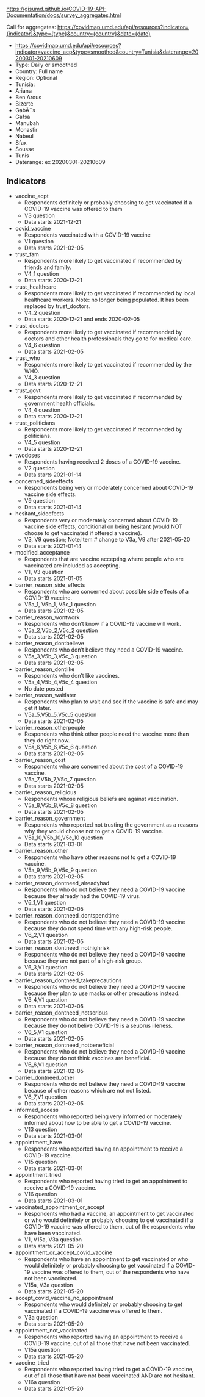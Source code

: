 https://gisumd.github.io/COVID-19-API-Documentation/docs/survey_aggregates.html

Call for aggregates: https://covidmap.umd.edu/api/resources?indicator={indicator}&type={type}&country={country}&date={date}
  * https://covidmap.umd.edu/api/resources?indicator=vaccine_acp&type=smoothed&country=Tunisia&daterange=20200301-20210609
* Type: Daily or smoothed
* Country: Full name
* Region: Optional
 * Tunisia:
  * Ariana
  * Ben Arous
  * Bizerte
  * GabÃ¨s
  * Gafsa
  * Manubah
  * Monastir
  * Nabeul
  * Sfax
  * Sousse
  * Tunis
* Daterange: ex 20200301-20210609


## Indicators ##
* vaccine_acpt
  *  Respondents definitely or probably choosing to get vaccinated if a COVID-19 vaccine was offered to them
  *  V3 question
  *  Data starts 2021-12-21
* covid_vaccine
  *  Respondents vaccinated with a COVID-19 vaccine
  *  V1 question
  *  Data starts 2021-02-05
* trust_fam
  * Respondents more likely to get vaccinated if recommended by friends and family.
  * V4_1 question
  * Data starts 2020-12-21
* trust_healthcare
  * Respondents more likely to get vaccinated if recommended by local healthcare workers. Note: no longer being populated. It has been replaced by trust_doctors.
  * V4_2 question
  * Data starts 2020-12-21 and ends 2020-02-05
* trust_doctors
  * Respondents more likely to get vaccinated if recommended by doctors and other health professionals they go to for medical care.
  * V4_6 question
  * Data starts 2021-02-05
* trust_who
  * Respondents more likely to get vaccinated if recommended by the WHO.
  * V4_3 question
  * Data starts 2020-12-21
* trust_govt
  * Respondents more likely to get vaccinated if recommended by government health officials.
  * V4_4 question
  * Data starts 2020-12-21
* trust_politicians
  * Respondents more likely to get vaccinated if recommended by politicians.
  * V4_5 question
  * Data starts 2020-12-21
* twodoses
  * Respondents having received 2 doses of a COVID-19 vaccine.
  * V2 question
  * Data starts 2021-01-14
* concerned_sideeffects
  * Respondents being very or moderately concerned about COVID-19 vaccine side effects.
  * V9 question
  * Data starts 2021-01-14
* hesitant_sideefects
  * Respondents very or moderately concerned about COVID-19 vaccine side effects, conditional on being hesitant (would NOT choose to get vaccinated if offered a vaccine).
  * V3, V9 question; Note:Item # change to V3a, V9 after 2021-05-20
  * Data starts 2021-01-14
* modified_acceptance
  * Respondents that are vaccine accepting where people who are vaccinated are included as accepting.
  * V1, V3 question
  * Data starts 2021-01-05
* barrier_reason_side_effects
  * Respondents who are concerned about possible side effects of a COVID-19 vaccine.
  * V5a_1, V5b_1, V5c_1 question
  * Data starts 2021-02-05
* barrier_reason_wontwork
  * Respondents who don’t know if a COVID-19 vaccine will work.
  * V5a_2,V5b_2,V5c_2 question
  * Data starts 2021-02-05
* barrier_reason_dontbelieve
  * Respondents who don’t believe they need a COVID-19 vaccine.
  * V5a_3,V5b_3,V5c_3 question
  * Data starts 2021-02-05
* barrier_reason_dontlike
  * Respondents who don’t like vaccines.
  * V5a_4,V5b_4,V5c_4 question
  * No date posted
* barrier_reason_waitlater
  * Respondents who plan to wait and see if the vaccine is safe and may get it later.
  * V5a_5,V5b_5,V5c_5 question
  * Data starts 2021-02-05
* barrier_reason_otherpeople
  * Respondents who think other people need the vaccine more than they do right now.
  * V5a_6,V5b_6,V5c_6 question
  * Data starts 2021-02-05
* barrier_reason_cost
  * Respondents who are concerned about the cost of a COVID-19 vaccine.
  * V5a_7,V5b_7,V5c_7 question
  * Data starts 2021-02-05
* barrier_reason_religious
  * Respondents whose religious beliefs are against vaccination.
  * V5a_8,V5b_8,V5c_8 question
  * Data starts 2021-02-05
* barrier_reason_government
  * Respondents who reported not trusting the government as a reasons why they would choose not to get a COVID-19 vaccine.
  * V5a_10,V5b_10,V5c_10 question
  * Data starts 2021-03-01
* barrier_reason_other
  * Respondents who have other reasons not to get a COVID-19 vaccine.
  * V5a_9,V5b_9,V5c_9 question
  * Data starts 2021-02-05
* barrier_resaon_dontneed_alreadyhad
  * Respondents who do not believe they need a COVID-19 vaccine because they already had the COVID-19 virus.
  * V6_1,V1 question
  * Data starts 2021-02-05
* barrier_reason_dontneed_dontspendtime
  * Respondents who do not believe they need a COVID-19 vaccine because they do not spend time with any high-risk people.
  * V6_2,V1 question
  * Data starts 2021-02-05
* barrier_reason_dontneed_nothighrisk
  * Respondents who do not believe they need a COVID-19 vaccine because they are not part of a high-risk group.
  * V6_3,V1 question
  * Data starts 2021-02-05
* barrier_reason_dontneed_takeprecautions
  * Respondents who do not believe they need a COVID-19 vaccine because they plan to use masks or other precautions instead.
  * V6_4,V1 question
  * Data starts 2021-02-05
* barrier_reason_dontneed_notserious
  * Respondents who do not believe they need a COVID-19 vaccine because they do not belive COVID-19 is a seuorus illeness.
  * V6_5,V1 question
  * Data starts 2021-02-05
* barrier_reason_dontneed_notbeneficial
  * Respondents who do not believe they need a COVID-19 vaccine because they do not think vaccines are beneficial.
  * V6_6,V1 question
  * Data starts 2021-02-05
* barrier_dontneed_other
  * Respondents who do not believe they need a COVID-19 vaccine because of other reasons which are not not listed.
  * V6_7,V1 question
  * Data starts 2021-02-05
* informed_access
  * Respondents who reported being very informed or moderately informed about how to be able to get a COVID-19 vaccine.
  * V13 question
  * Data starts 2021-03-01
* appointment_have
  * Respondents who reported having an appointment to receive a COVID-19 vaccine.
  * V15 question
  * Data starts 2021-03-01
* appointment_tried
  * Respondents who reported having tried to get an appointment to receive a COVID-19 vaccine.
  * V16 question
  * Data starts 2021-03-01
* vaccinated_appointment_or_accept
  * Respondents who had a vaccine, an appointment to get vaccinated or who would definitely or probably choosing to get vaccinated if a COVID-19 vaccine was offered to them, out of the respondents who have been vaccinated.
  * V1, V15a, V3a question
  * Data starts 2021-05-20
* appointment_or_accept_covid_vaccine
  * Respondents who have an appointment to get vaccinated or who would definitely or probably choosing to get vaccinated if a COVID-19 vaccine was offered to them, out of the respondents who have not been vaccinated.
  * V15a, V3a question
  * Data starts 2021-05-20
* accept_covid_vaccine_no_appointment
  * Respondents who would definitely or probably choosing to get vaccinated if a COVID-19 vaccine was offered to them.
  * V3a question
  * Data starts 2021-05-20
* appointment_not_vaccinated
  * Respondents who reported having an appointment to receive a COVID-19 vaccine, out of all those that have not been vaccinated.
  * V15a question
  * Data starts 2021-05-20
* vaccine_tried
  * Respondents who reported having tried to get a COVID-19 vaccine, out of all those that have not been vaccinated AND are not hesitant.
  * V16a question
  * Data starts 2021-05-20
